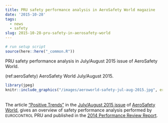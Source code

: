 ```yaml
---
title: PRU safety performance analysis in AeroSafety World magazine
date: '2015-10-28'
tags:
  - news
  - safety
slug: 2015-10-28-pru-safety-in-aerosafety-world
---
```

```r
# run setup script
source(here::here("_common.R"))
```

PRU safety performance analysis in July/August 2015 issue of AeroSafety World.


(ref:aeroSafety) AeroSafety World July/August 2015.

```r
library(jpeg)
knitr::include_graphics("/images/aeroworld-safety-jul-aug-2015.jpg", error = FALSE)
```


<br>
The article ["Positive Trends"][trends] in the [July/August 2015 issue][issue] of [AeroSafety World][world],
gives an overview of safety performance analysis performed by <small style="font-variant: small-caps;">EUROCONTROL</small> PRU and
published in the [2014 Performance Review Report][prr2014].


[trends]: <http://viewer.epageview.com/Viewer.aspx?docid=408be1c3-7491-4430-9a96-a4d700ad376b#?page=48> "Positive Trends"
[issue]: <http://viewer.epageview.com/Viewer.aspx?docid=408be1c3-7491-4430-9a96-a4d700ad376b> "AeroSafety World July/August 2015 issue"
[world]: <http://flightsafety.org/aerosafety-world-magazine> "AeroSafety World magazine"
[prr2014]: <http://www.eurocontrol.int/publications/performance-review-report-prr-2014> "Performance Review Report 2014"

